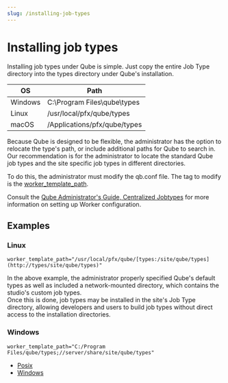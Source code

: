 ```yaml
---
slug: /installing-job-types
---
```


# Installing job types

Installing job types under Qube is simple. Just copy the entire Job Type
directory into the types directory under Qube's installation.

OS | Path
---|---
Windows | C:\Program Files\qube\types
Linux | /usr/local/pfx/qube/types
macOS | /Applications/pfx/qube/types

Because Qube is designed to be flexible, the administrator has the option to
relocate the type's path, or include additional paths for Qube to search in.
Our recommendation is for the administrator to locate the standard Qube job
types and the site specific job types in different directories.

To do this, the administrator must modify the qb.conf file. The tag to modify
is the [worker_template_path](administrators-guide/configuration-parameter-reference/worker_template_path).

Consult the [Qube Administrator's Guide, Centralized
Jobtypes](administrators-guide/configuring-qube/worker-configuration/Centralized+Jobtypes) for more information on setting
up Worker configuration.

## Examples

### Linux

```
worker_template_path="/usr/local/pfx/qube/[types:/site/qube/types](http://types/site/qube/types)"
```

In the above example, the administrator properly specified Qube's default
types as well as included a network-mounted directory, which contains the
studio's custom job types.  
Once this is done, job types may be installed in the site's Job Type
directory, allowing developers and users to build job types without direct
access to the installation directories.

### Windows

```
worker_template_path="C:/Program Files/qube/types;//server/share/site/qube/types"
```

* [Posix](developers-guide/job-types/installing-job-types/Posix)
* [Windows](developers-guide/job-types/installing-job-types/Windows)
